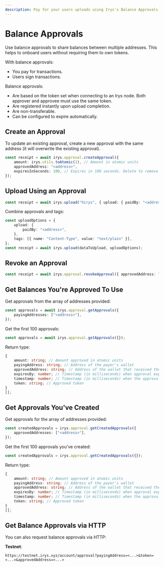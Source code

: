 ```yaml
---
description: Pay for your users uploads using Irys's Balance Approvals
---
```



# Balance Approvals

Use balance approvals to share balances between multiple addresses. This helps to onboard users without requiring them to own tokens.

With balance approvals:

- You pay for transactions.
- Users sign transactions.

Balance approvals:

- Are based on the token set when connecting to an Irys node. Both approver and approvee must use the same
  token.
- Are registered instantly upon upload completion.
- Are non-transferable.
- Can be configured to expire automatically.

## Create an Approval

To update an existing approval, create a new approval with the same address (it will overwrite the existing approval).

```ts
const receipt = await irys.approval.createApproval({
	amount: irys.utils.toAtomic(1), // Amount in atomic units
	approvedAddress: "<address>",
	expiresInSeconds: 100, // Expires in 100 seconds. Delete to remove expiration.
});
```

## Upload Using an Approval

```ts
const receipt = await irys.upload("hirys", { upload: { paidBy: "<address>" } });
```

Combine approvals and tags:

```ts
const uploadOptions = {
	upload: {
		paidBy: "<address>",
	},
	tags: [{ name: "Content-Type", value: "text/plain" }],
};
const receipt = await irys.upload(dataToUpload, uploadOptions);
```

## Revoke an Approval

```ts
const receipt = await irys.approval.revokeApproval({ approvedAddress: "<address>" });
```

## Get Balances You're Approved To Use

Get approvals from the array of addresses provided:

```ts
const approvals = await irys.approval.getApprovals({
	payingAddresses: ["<address>"],
});
```

Get the first 100 approvals:

```ts
const approvals = await irys.approval.getApprovals({});
```

Return type:

```ts
{
	amount: string; // Amount approved in atomic units
	payingAddress: string; // Address of the payer's wallet
	approvedAddress: string; // Address of the wallet that received the approval
	expiresBy: number; // Timestamp (in milliseconds) when approval expires
	timestamp: number; // Timestamp (in milliseconds) when the approval was created
	token: string; // Approved token
}
[];
```

## Get Approvals You've Created

Get approvals for the array of addresses provided:

```ts
const createdApprovals = irys.approval.getCreatedApprovals({
	approvedAddresses: ["<address>"],
});
```

Get the first 100 approvals you've created:

```ts
const createdApprovals = irys.approval.getCreatedApprovals({});
```

Return type:

```ts
{
	amount: string; // Amount approved in atomic units
	payingAddress: string; // Address of the payer's wallet
	approvedAddress: string; // Address of the wallet that received the approval
	expiresBy: number; // Timestamp (in milliseconds) when approval expires
	timestamp: number; // Timestamp (in milliseconds) when the approval was created
	token: string; // Approved token
}
[];
```

## Get Balance Approvals via HTTP

You can also request balance approvals via HTTP:

**Testnet**:

```
https://testnet.irys.xyz/account/approval?payingAddress=<...>&token=<...>&approvedAddress=<...>
```
